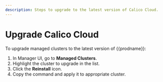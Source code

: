 ```yaml
---
description: Steps to upgrade to the latest version of Calico Cloud.
---
```


# Upgrade Calico Cloud

To upgrade managed clusters to the latest version of {{prodname}}:

1. In Manager UI, go to **Managed Clusters**.
1. Highlight the cluster to upgrade in the list.
1. Click the **Reinstall** icon.
1. Copy the command and apply it to appropriate cluster.
